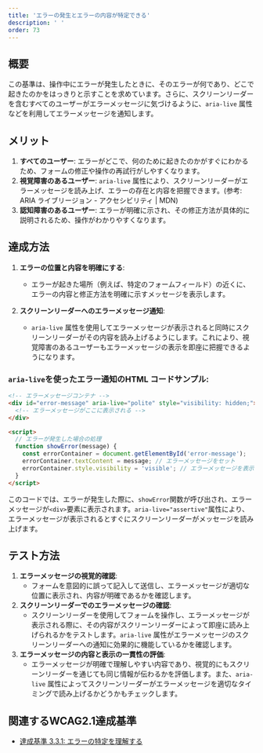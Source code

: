 ```yaml
---
title: 'エラーの発生とエラーの内容が特定できる'
description: ' '
order: 73
---
```


## 概要
この基準は、操作中にエラーが発生したときに、そのエラーが何であり、どこで起きたのかをはっきりと示すことを求めています。さらに、スクリーンリーダーを含むすべてのユーザーがエラーメッセージに気づけるように、`aria-live` 属性などを利用してエラーメッセージを通知します。

## メリット
1. **すべてのユーザー**: エラーがどこで、何のために起きたのかがすぐにわかるため、フォームの修正や操作の再試行がしやすくなります。
2. **視覚障害のあるユーザー**: `aria-live` 属性により、スクリーンリーダーがエラーメッセージを読み上げ、エラーの存在と内容を把握できます。(参考: ARIA ライブリージョン - アクセシビリティ | MDN)
3. **認知障害のあるユーザー**: エラーが明確に示され、その修正方法が具体的に説明されるため、操作がわかりやすくなります。

## 達成方法
1. **エラーの位置と内容を明確にする**:
    - エラーが起きた場所（例えば、特定のフォームフィールド）の近くに、エラーの内容と修正方法を明確に示すメッセージを表示します。

2. **スクリーンリーダーへのエラーメッセージ通知**:
    - `aria-live` 属性を使用してエラーメッセージが表示されると同時にスクリーンリーダーがその内容を読み上げるようにします。これにより、視覚障害のあるユーザーもエラーメッセージの表示を即座に把握できるようになります。

### `aria-live`を使ったエラー通知のHTML コードサンプル:
```html
<!-- エラーメッセージコンテナ -->
<div id="error-message" aria-live="polite" style="visibility: hidden;">
  <!-- エラーメッセージがここに表示される -->
</div>

<script>
  // エラーが発生した場合の処理
  function showError(message) {
    const errorContainer = document.getElementById('error-message');
    errorContainer.textContent = message; // エラーメッセージをセット
    errorContainer.style.visibility = 'visible'; // エラーメッセージを表示
  }
</script>
```

このコードでは、エラーが発生した際に、`showError`関数が呼び出され、エラーメッセージが`<div>`要素に表示されます。`aria-live="assertive"`属性により、エラーメッセージが表示されるとすぐにスクリーンリーダーがメッセージを読み上げます。

## テスト方法
1. **エラーメッセージの視覚的確認**:
    - フォームを意図的に誤って記入して送信し、エラーメッセージが適切な位置に表示され、内容が明確であるかを確認します。
2. **スクリーンリーダーでのエラーメッセージの確認**:
    - スクリーンリーダーを使用してフォームを操作し、エラーメッセージが表示される際に、その内容がスクリーンリーダーによって即座に読み上げられるかをテストします。`aria-live` 属性がエラーメッセージのスクリーンリーダーへの通知に効果的に機能しているかを確認します。
3. **エラーメッセージの内容と表示の一貫性の評価**:
    - エラーメッセージが明確で理解しやすい内容であり、視覚的にもスクリーンリーダーを通じても同じ情報が伝わるかを評価します。また、`aria-live` 属性によってスクリーンリーダーがエラーメッセージを適切なタイミングで読み上げるかどうかもチェックします。

## 関連するWCAG2.1達成基準
- [達成基準 3.3.1: エラーの特定を理解する](https://waic.jp/translations/WCAG21/Understanding/error-identification)
